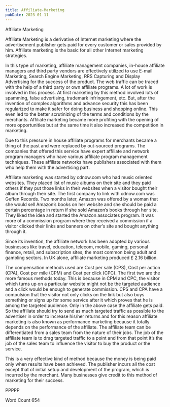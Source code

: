 ```yaml
---
title: Affiliate-Marketing
pubDate: 2023-01-11
---
```


Affiliate Marketing

Affiliate Marketing is a derivative of Internet marketing where the advertisement publisher gets paid for every customer or sales provided by him. Affiliate marketing is the basic for all other Internet marketing strategies.  

In this type of marketing, affiliate management companies, in-house affiliate managers and third party vendors are effectively utilized to use E-mail Marketing, Search Engine Marketing, RRS Capturing and Display Advertising for the success of the product. The web traffic can be traced with the help of a third party or own affiliate programs. A lot of work is involved in this process. At first marketing by this method involved lots of spamming, false advertising, trademark infringement, etc. But, after the invention of complex algorithms and advance security this has been regularized to make it safer for doing business and shopping online. This even led to the better scrutinizing of the terms and conditions by the merchants. Affiliate marketing became more profiting with the opening of more opportunities but at the same time it also increased the competition in marketing. 

Due to this pressure in house affiliate programs for merchants became a thing of the past and were replaced by out-sourced programs. The companies that offered this service have expert affiliate and network program managers who have various affiliate program management techniques.  These affiliate networks have publishers associated with them who help them with the advertising part. 

Affiliate marketing was started by cdnow.com who had music oriented websites. They placed list of music albums on their site and they paid others if they put those links in their websites when a visitor bought their album through their site. The first company to link with cdnow.com was Geffen Records. Two months later, Amazon was offered by a woman that she would sell Amazon’s books on her website and she should be paid a certain percentage in return if she sold Amazon’s books through her site. They liked the idea and started the Amazon associates program. It was more of a commission program where they received a commission if a visitor clicked their links and banners on other’s site and bought anything through it. 

Since its invention, the affiliate network has been adopted by various businesses like travel, education, telecom, mobile, gaming, personal finance, retail, and subscription sites, the most common being adult and gambling sectors. In UK alone, affiliate marketing produced £ 2.16 billion. 

The compensation methods used are Cost per sale (CPS), Cost per action (CPA), Cost per mile (CPM) and Cost per click (CPC). The first two are the more famous methods today. This is because in CPM and CPC, the visitor which turns up on a particular website might not be the targeted audience and a click would be enough to generate commission. CPS and CPA have a compulsion that the visitor not only clicks on the link but also buys something or signs up for some service after it which proves that he is among the targeted audience. Only in the above case the affiliate gets paid. So the affiliate should try to send as much targeted traffic as possible to the advertiser in order to increase his/her returns and for this reason affiliate marketing is also known as performance marketing because it totally depends on the performance of the affiliate. The affiliate team can be differentiated from a sales team from the nature of their jobs. The job of the affiliate team is to drag targeted traffic to a point and from that 
point it’s the job of the sales team to influence the visitor to buy the product or the service. 

This is a very effective kind of method because the money is being paid only when results have been achieved. The publisher incurs all the cost except that of initial setup and development of the program, which is incurred by the merchant. Many businesses give credit to this method of marketing for their success. 

PPPPP

Word Count 654